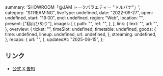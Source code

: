   summary: 'SHOWROOM「@JAM トークバラエティー "ドルバナ"」',
  category: "STREAMING",
  liveType: undefined,
  date: "2022-09-27",
  open: undefined,
  start: "19:00",
  end: undefined,
  region: "Web",
  location: "",
  present: ["籾山ひめり"],
  images: [
    {
      path: "",
      ref: "",
    },
  ],
  link: {
    text: "",
    url: "",
  },
  overview: {
    ticket: "",
    timeSlot: undefined,
    timetable: undefined,
    goods: {
      time: undefined,
      lineup: undefined,
      url: undefined,
    },
    streaming: undefined,
  },
  recaps: {
    url: "",
  },
  updatedAt: "2025-06-15",
};

## リンク

- [公式 X 告知](https://x.com/takanenofficial/status/1572213964653867010)
